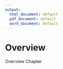 ```yaml
---
output:
  html_document: default
  pdf_document: default
  word_document: default
---
```



# Overview

Overview Chapter

